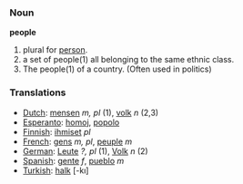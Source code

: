 === Noun ===

'''people'''

#plural for [[person]].
#a set of people(1) all belonging to the same ethnic class.
#The people(1) of a country.  (Often used in politics)

=== Translations ===
*[[Dutch]]: [[mensen]] ''m, pl'' (1), [[volk]] ''n'' (2,3)
*[[Esperanto]]: [[homoj]], [[popolo]]
*[[Finnish]]: [[ihmiset]] ''pl''
*[[French]]: [[gens]] ''m, pl'', [[peuple]] ''m''
*[[German]]: [[Leute]] ''?, pl'' (1), [[Volk]] ''n'' (2)
*[[Spanish]]: [[gente]] ''f'', [[pueblo]] ''m''
*[[Turkish]]: [[halk]] [-kı]